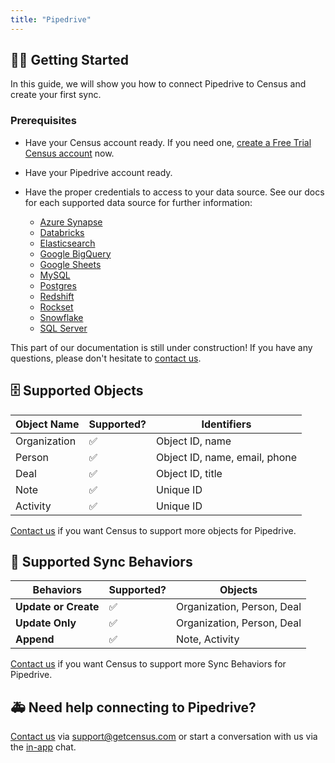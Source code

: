```yaml
---
title: "Pipedrive"
---
```


## 🏃‍♀️ Getting Started

In this guide, we will show you how to connect Pipedrive to Census and create your first sync.

### Prerequisites

* Have your Census account ready. If you need one, [create a Free Trial Census account](https://app.getcensus.com/) now.

* Have your Pipedrive account ready.

* Have the proper credentials to access to your data source. See our docs for each supported data source for further information:  
   * [Azure Synapse](/sources/azure-synapse)  
   * [Databricks](https://docs.getcensus.com/sources/databricks)  
   * [Elasticsearch](https://docs.getcensus.com/sources/elasticsearch)  
   * [Google BigQuery](https://docs.getcensus.com/sources/google-bigquery)  
   * [Google Sheets](https://docs.getcensus.com/sources/google-sheets)  
   * [MySQL](https://docs.getcensus.com/sources/mysql)  
   * [Postgres](https://docs.getcensus.com/sources/postgres)  
   * [Redshift](https://docs.getcensus.com/sources/redshift)  
   * [Rockset](https://docs.getcensus.com/sources/rockset)  
   * [Snowflake](https://docs.getcensus.com/sources/snowflake)  
   * [SQL Server](https://docs.getcensus.com/sources/sql-server)

This part of our documentation is still under construction! If you have any questions, please don't hesitate to [contact us](mailto:support@getcensus.com).

## 🗄 Supported Objects

| **Object Name** | **Supported?** | Identifiers                   |
| --------------- | -------------- | ----------------------------- |
| Organization    | ✅              | Object ID, name               |
| Person          | ✅              | Object ID, name, email, phone |
| Deal            | ✅              | Object ID, title              |
| Note            | ✅              | Unique ID                     |
| Activity        | ✅              | Unique ID                     |

[Contact us](mailto:support@getcensus.com) if you want Census to support more objects for Pipedrive.

## 🔄 Supported Sync Behaviors

| **Behaviors**        | **Supported?** | **Objects**                |
| -------------------- | -------------- | -------------------------- |
| **Update or Create** | ✅              | Organization, Person, Deal |
| **Update Only**      | ✅              | Organization, Person, Deal |
| **Append**           | ✅              | Note, Activity             |

[Contact us](mailto:support@getcensus.com) if you want Census to support more Sync Behaviors for Pipedrive.

## 🚑 Need help connecting to Pipedrive?

[Contact us](mailto:support@getcensus.com) via support@getcensus.com or start a conversation with us via the [in-app](https://app.getcensus.com) chat.